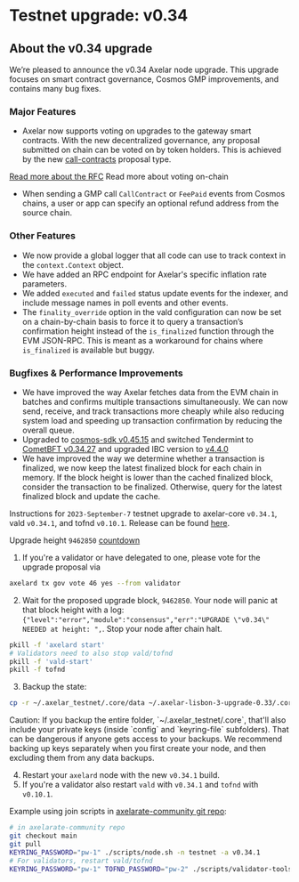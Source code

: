 # Testnet upgrade: v0.34


## About the v0.34 upgrade

We’re pleased to announce the v0.34 Axelar node upgrade. This upgrade focuses on smart contract governance, Cosmos GMP improvements, and contains many bug fixes.

### Major Features

- Axelar now supports voting on upgrades to the gateway smart contracts. With the new decentralized governance, any proposal submitted on chain can be voted on by token holders. This is achieved by the new [call-contracts](https://github.com/axelarnetwork/axelar-core/blob/main/docs/cli/axelard_tx_gov_submit-proposal_call-contracts.md) proposal type.

[Read more about the RFC](https://community.axelar.network/t/rfc-decentralized-gateways-governance/2437)
Read more about voting on-chain

- When sending a GMP call `CallContract` or `FeePaid` events from Cosmos chains, a user or app can specify an optional refund address from the source chain.

### Other Features

- We now provide a global logger that all code can use to track context in the `context.Context` object.
- We have added an RPC endpoint for Axelar's specific inflation rate parameters.
- We added `executed` and `failed` status update events for the indexer, and include message names in poll events and other events.
- The `finality_override` option in the vald configuration can now be set on a chain-by-chain basis to force it to query a transaction’s confirmation height instead of the `is_finalized` function through the EVM JSON-RPC. This is meant as a workaround for chains where `is_finalized` is available but buggy.

### Bugfixes & Performance Improvements

- We have improved the way Axelar fetches data from the EVM chain in batches and confirms multiple transactions simultaneously. We can now send, receive, and track transactions more cheaply while also reducing system load and speeding up transaction confirmation by reducing the overall queue.
- Upgraded to [cosmos-sdk v0.45.15](https://github.com/cosmos/cosmos-sdk/releases/tag/v0.45.15) and switched Tendermint to [CometBFT v0.34.27](https://github.com/cometbft/cometbft/blob/v0.34.27/CHANGELOG.md#v03427) and upgraded IBC version to [v4.4.0](https://github.com/cosmos/ibc-go/releases/tag/v4.4.2)
- We have improved the way we determine whether a transaction is finalized, we now keep the latest finalized block for each chain in memory. If the block height is lower than the cached finalized block, consider the transaction to be finalized. Otherwise, query for the latest finalized block and update the cache.

Instructions for `2023-September-7` testnet upgrade to axelar-core `v0.34.1`, vald `v0.34.1`, and tofnd `v0.10.1`.
Release can be found [here](https://github.com/axelarnetwork/axelar-core/releases/tag/v0.34.1).

Upgrade height `9462850` [countdown](https://testnet.mintscan.io/axelar-testnet/blocks/9462850)

1. If you're a validator or have delegated to one, please vote for the upgrade proposal via

```bash
axelard tx gov vote 46 yes --from validator
```

2. Wait for the proposed upgrade block, `9462850`. Your node will panic at that block height with a log: `{"level":"error","module":"consensus","err":"UPGRADE \"v0.34\" NEEDED at height: ",`. Stop your node after chain halt.

```bash
pkill -f 'axelard start'
# Validators need to also stop vald/tofnd
pkill -f 'vald-start'
pkill -f tofnd
```

3. Backup the state:

```bash
cp -r ~/.axelar_testnet/.core/data ~/.axelar-lisbon-3-upgrade-0.33/.core/data
```

<Callout type="warning" emoji="⚠️">
  Caution: If you backup the entire folder, `~/.axelar_testnet/.core`, that'll
  also include your private keys (inside `config` and `keyring-file`
  subfolders). That can be dangerous if anyone gets access to your backups. We
  recommend backing up keys separately when you first create your node, and then
  excluding them from any data backups.
</Callout>

4. Restart your `axelard` node with the new `v0.34.1` build.
5. If you're a validator also restart `vald` with `v0.34.1` and `tofnd` with `v0.10.1`.

Example using join scripts in [axelarate-community git repo](https://github.com/axelarnetwork/axelarate-community):

```bash
# in axelarate-community repo
git checkout main
git pull
KEYRING_PASSWORD="pw-1" ./scripts/node.sh -n testnet -a v0.34.1
# For validators, restart vald/tofnd
KEYRING_PASSWORD="pw-1" TOFND_PASSWORD="pw-2" ./scripts/validator-tools-host.sh -n testnet -a v0.34.1 -q v0.10.1
```
